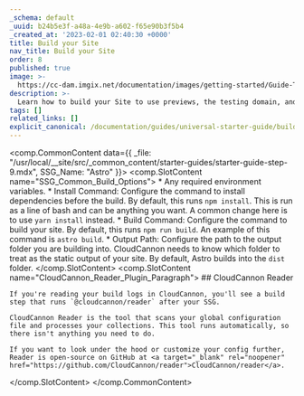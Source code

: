 ```yaml
---
_schema: default
_uuid: b24b5e3f-a48a-4e9b-a602-f65e90b3f5b4
_created_at: '2023-02-01 02:40:30 +0000'
title: Build your Site
nav_title: Build your Site
order: 8
published: true
image: >-
  https://cc-dam.imgix.net/documentation/images/getting-started/Guide-Thumbnails/CloudCannon-Getting-Started-Thumbnail-Astro.png
description: >-
  Learn how to build your Site to use previews, the testing domain, and the Visual Editor.
tags: []
related_links: []
explicit_canonical: /documentation/guides/universal-starter-guide/build-your-site/
---
```

<comp.CommonContent data={{ _file: "/usr/local/__site/src/_common_content/starter-guides/starter-guide-step-9.mdx", SSG_Name: "Astro" }}>
  <comp.SlotContent name="SSG_Common_Build_Options">
    * Any required environment variables.
    * Install Command: Configure the command to install dependencies before the build. By default, this runs `npm install`. This is run as a line of bash and can be anything you want. A common change here is to use `yarn install` instead.
    * Build Command: Configure the command to build your site. By default, this runs `npm run build`. An example of this command is `astro build`.
    * Output Path: Configure the path to the output folder you are building into. CloudCannon needs to know which folder to treat as the static output of your site. By default, Astro builds into the `dist` folder.
  </comp.SlotContent>
  <comp.SlotContent name="CloudCannon_Reader_Plugin_Paragraph">
    ## CloudCannon Reader

    If you're reading your build logs in CloudCannon, you'll see a build step that runs `@cloudcannon/reader` after your SSG.

    CloudCannon Reader is the tool that scans your global configuration file and processes your collections. This tool runs automatically, so there isn't anything you need to do.

    If you want to look under the hood or customize your config further, Reader is open-source on GitHub at <a target="_blank" rel="noopener" href="https://github.com/CloudCannon/reader">CloudCannon/reader</a>.
  </comp.SlotContent>
</comp.CommonContent>